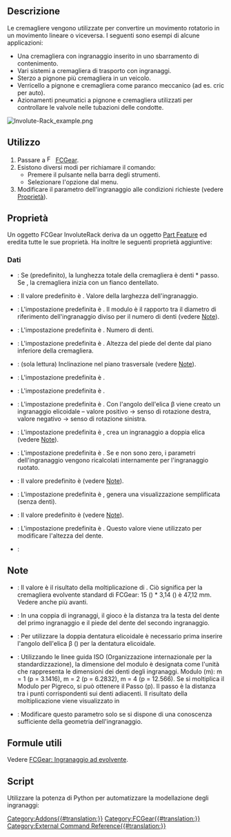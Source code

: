 <languages/>

{{Docnav/it
|[[FCGear_InternalInvoluteGear/it|Ingranaggio ad evolvente interno]]
|[[FCGear_CycloidGear/it|Ingranaggio cicloidale]]
|[[FCGear_Workbench/it|FCGear]]
|IconL=FCGear_InternalInvoluteGear.svg
|IconR=FCGear_CycloidGear.svg
|IconC=FCGear_workbench_icon.svg
}}

{{GuiCommand/it
|Name=FCGear InvoluteRack
|Name/it=Cremagliera
|MenuLocation=Gear → Involute Rack
|Workbenches=[[FCGear_Workbench/it|FCGear]]
|Shortcut=None
|Version=v0.16
|SeeAlso=[[FCGear_InvoluteGear/it|FCGear: Ingranaggio ad evolvente]]
}}

<span id="Description"></span>
==Descrizione==

Le cremagliere vengono utilizzate per convertire un movimento rotatorio in un movimento lineare o viceversa. I seguenti sono esempi di alcune applicazioni:
* Una cremagliera con ingranaggio inserito in uno sbarramento di contenimento.
* Vari sistemi a cremagliera di trasporto con ingranaggi.
* Sterzo a pignone più cremagliera in un veicolo.
* Verricello a pignone e cremagliera come paranco meccanico (ad es. cric per auto).
* Azionamenti pneumatici a pignone e cremagliera utilizzati per controllare le valvole nelle tubazioni delle condotte.

[[Image:Involute-Rack_example.png]]
{{Caption|Da sinistra a destra: ingranaggi cilindrici, ingranaggi elicoidali, ingranaggi elicoidali doppi}}

<span id="Usage"></span>
==Utilizzo==

# Passare a [[Image:FCGear_workbench_icon.svg|16px]] [[FCGear_Workbench/it|FCGear]].
# Esistono diversi modi per richiamare il comando:
#* Premere il pulsante {{Button|[[File:FCGear_InvoluteRack.svg|16px]] [[FCGear_InvoluteRack/it|Involute Rack]]}} nella barra degli strumenti.
#* Selezionare l'opzione {{MenuCommand|Gear → [[File:FCGear_InvoluteRack.svg|16px]] Involute Rack}} dal menu.
# Modificare il parametro dell'ingranaggio alle condizioni richieste (vedere [[#Proprietà|Proprietà]]).

<span id="Properties"></span>
== Proprietà ==

Un oggetto FCGear InvoluteRack deriva da un oggetto [[Part_Feature/it|Part Feature]] ed eredita tutte le sue proprietà. Ha inoltre le seguenti proprietà aggiuntive:

<span id="Data"></span>
===Dati===

{{Properties_Title|base}}

* {{PropertyData|add_endings|Bool}}: Se {{True}} (predefinito), la lunghezza totale della cremagliera è denti * passo. Se {{False}}, la cremagliera inizia con un fianco dentellato.
* {{PropertyData|height|Length}}: Il valore predefinito è {{Value|5 mm}}. Valore della larghezza dell'ingranaggio.
* {{PropertyData|module|Length}}: L'impostazione predefinita è {{Value|1 mm}}. Il modulo è il rapporto tra il diametro di riferimento dell'ingranaggio diviso per il numero di denti (vedere [[#Note|Note]]).
* {{PropertyData|teeth|Integer}}: L'impostazione predefinita è {{Value|15}}. Numero di denti.
* {{PropertyData|thickness|Length}}: L'impostazione predefinita è {{Value|5}}. Altezza del piede del dente dal piano inferiore della cremagliera.

{{Properties_Title|computed}}

* {{PropertyData|transverse_pitch|Length}}: (sola lettura) Inclinazione nel piano trasversale (vedere [[#Note|Note]]).

{{Properties_Title|fillets}}

* {{PropertyData|head_fillet|Float}}: L'impostazione predefinita è {{Value|0 mm}}.
* {{PropertyData|root_fillet|Float}}: L'impostazione predefinita è {{Value|0 mm}}.

{{Properties_Title|helical}}

* {{PropertyData|beta|Angle}}: L'impostazione predefinita è {{Value|0 °}}. Con l'angolo dell'elica β viene creato un ingranaggio elicoidale – valore positivo → senso di rotazione destra, valore negativo → senso di rotazione sinistra.
* {{PropertyData|double_helix|Bool}}: L'impostazione predefinita è {{False}}, {{True}} crea un ingranaggio a doppia elica (vedere [[#Note|Note]]).
* {{PropertyData|properties_from_tool|Bool}}: L'impostazione predefinita è {{False}}. Se {{True}} e {{PropertyData|beta}} non sono zero, i parametri dell'ingranaggio vengono ricalcolati internamente per l'ingranaggio ruotato.

{{Properties_Title|involute}}

* {{PropertyData|pressure_angle|Angle}}: Il valore predefinito è {{Value|20°}} (vedere [[#Note|Note]]).

{{Properties_Title|precision}}

* {{PropertyData|simplified|Bool}}: L'impostazione predefinita è {{False}}, {{True}} genera una visualizzazione semplificata (senza denti).

{{Properties_Title|tolerance}}

* {{PropertyData|clearance|Float}}: Il valore predefinito è {{Value|0,25}} (vedere [[#Note|Note]]).
* {{PropertyData|head|Float}}: L'impostazione predefinita è {{Value|0}}. Questo valore viene utilizzato per modificare l'altezza del dente.

{{Properties_Title|version}}

* {{PropertyData|version|String}}:

<span id="Notes"></span>
==Note==

*  {{Emphasis|transverse_pitch}}: Il valore è il risultato della moltiplicazione di {{Emphasis|module * pi}}. Ciò significa per la cremagliera evolvente standard di FCGear: 15 ({{Emphasis|teeth}}) * 3,14 ({{Emphasis|transverse_pitch}}) è 47,12 mm. Vedere anche {{Emphasis|module}} più avanti.
*  {{Emphasis|clearance}}: In una coppia di ingranaggi, il gioco è la distanza tra la testa del dente del primo ingranaggio e il piede del dente del secondo ingranaggio.
* {{Emphasis|double_helix}}: Per utilizzare la doppia dentatura elicoidale è necessario prima inserire l'angolo dell'elica β ({{Emphasis|beta}}) per la dentatura elicoidale.
* {{Emphasis|module}}: Utilizzando le linee guida ISO (Organizzazione internazionale per la standardizzazione), la dimensione del modulo è designata come l'unità che rappresenta le dimensioni dei denti degli ingranaggi. Modulo (m): m = 1 (p = 3.1416), m = 2 (p = 6.2832), m = 4 (p = 12.566). Se si moltiplica il Modulo per Pigreco, si può ottenere il Passo (p). Il passo è la distanza tra i punti corrispondenti sui denti adiacenti. Il risultato della moltiplicazione viene visualizzato in {{Emphasis|transverse_pitch}}
* {{Emphasis|pressure_parameter}}: Modificare questo parametro solo se si dispone di una conoscenza sufficiente della geometria dell'ingranaggio.

<span id="Useful_formulas"></span>
==Formule utili==

Vedere [[FCGear_InvoluteGear/it#Formule_utili|FCGear: Ingranaggio ad evolvente]].

<span id="Scripting"></span>
==Script==

Utilizzare la potenza di Python per automatizzare la modellazione degli ingranaggi:
{{Code|code=
import FreeCAD as App
import freecad.gears.commands
gear = freecad.gears.commands.CreateInvoluteRack.create()
gear.teeth = 20
gear.beta = 20
gear.height = 10
gear.double_helix = True
App.ActiveDocument.recompute()
Gui.SendMsgToActiveView("ViewFit")
}}


{{Docnav/it
|[[FCGear_InternalInvoluteGear/it|Ingranaggio ad evolvente interno]]
|[[FCGear_CycloidGear/it|Ingranaggio cicloidale]]
|[[FCGear_Workbench/it|FCGear]]
|IconL=FCGear_InternalInvoluteGear.svg
|IconR=FCGear_CycloidGear.svg
|IconC=FCGear_workbench_icon.svg
}}

[[Category:Addons{{#translation:}}]]
[[Category:FCGear{{#translation:}}]]
[[Category:External Command Reference{{#translation:}}]]
